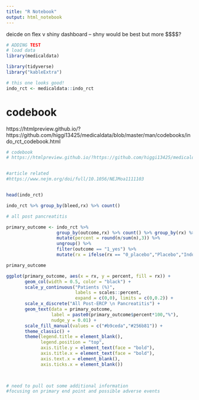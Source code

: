 ```yaml
---
title: "R Notebook"
output: html_notebook
---
```




deicde on flex v shiny dashboard -- shny would be best but more $$$$?


```r
# ADDING TEST
# load data
library(medicaldata)

library(tidyverse)
library("kableExtra")

# this one looks good!
indo_rct <- medicaldata::indo_rct

```

# codebook
https://htmlpreview.github.io/?https://github.com/higgi13425/medicaldata/blob/master/man/codebooks/indo_rct_codebook.html

```r
# codebook
# https://htmlpreview.github.io/?https://github.com/higgi13425/medicaldata/blob/master/man/codebooks/indo_rct_codebook.html


#article related
#https://www.nejm.org/doi/full/10.1056/NEJMoa1111103



```


```r


head(indo_rct)

```



```r

indo_rct %>% group_by(bleed,rx) %>% count()

# all post pancreatitis 

primary_outcome <- indo_rct %>% 
                   group_by(outcome,rx) %>% count() %>% group_by(rx) %>%
                   mutate(percent = round(n/sum(n),3)) %>%
                   ungroup() %>%
                   filter(outcome == "1_yes") %>%
                   mutate(rx = ifelse(rx == "0_placebo","Placebo","Indomethacin"))

primary_outcome

ggplot(primary_outcome, aes(x = rx, y = percent, fill = rx)) +
       geom_col(width = 0.5, color = "black") +
       scale_y_continuous("Patients (%)",
                          labels = scales::percent,
                          expand = c(0,0), limits = c(0,0.2)) +
       scale_x_discrete("All Post-ERCP \n Pancreatitis") +
       geom_text(data = primary_outcome,
                 label = paste0(primary_outcome$percent*100,"%"),
                 nudge_y = 0.01) + 
       scale_fill_manual(values = c("#b9ceda","#256b81")) + 
       theme_classic() + 
       theme(legend.title = element_blank(),
             legend.position = "top",
             axis.title.y = element_text(face = "bold"),
             axis.title.x = element_text(face = "bold"),
             axis.text.x = element_blank(),
             axis.ticks.x = element_blank())

       
```



```r

# need to pull out some additional information
#focusing on primary end point and possible adverse events
```

